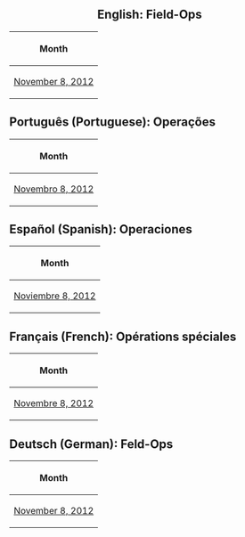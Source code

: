 {{NeedSWFs}}


<center>

==English: Field-Ops==

{|class="wikitable" border="1"
!Month
|-
|[[Media:OperationBlackOutPrePlayV2ContentEnClose_upsField_ops.swf|November 8, 2012]]
|}
</center>

==Português (Portuguese): Operações==

<center>
{|class="wikitable" border="1"
!Month
|-
|[[Media:OperationBlackOutPrePlayV2ContentPtClose_upsField_ops.swf|Novembro 8, 2012]]
|}
</center>

==Español (Spanish): Operaciones==

<center>
{|class="wikitable" border="1"
!Month
|-
|[[Media:OperationBlackOutPrePlayV2ContentEsClose_upsField_ops.swf|Noviembre 8, 2012]]
|}
</center>

==Français (French): Opérations spéciales==

<center>
{|class="wikitable" border="1"
!Month
|-
|[[Media:OperationBlackOutPrePlayV2ContentFrClose_upsField_ops.swf|Novembre 8, 2012]]
|}
</center>

==Deutsch (German): Feld-Ops==

<center>
{|class="wikitable" border="1"
!Month
|-
|[[Media:OperationBlackOutPrePlayV2ContentDeClose_upsField_ops.swf|November 8, 2012]]
|}